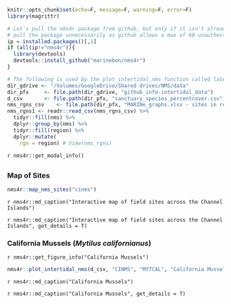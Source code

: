 
```r
knitr::opts_chunk$set(echo=F, message=F, warning=F, error=F)
library(magrittr)

# Let's pull the nms4r package from github, but only if it isn't already installed. We don't want to
# pull the package unnecessarily as github allows a max of 60 unauthenticated requests per hour.
ip = installed.packages()[,1]
if (all(ip!="nms4r")){
  library(devtools)
  devtools::install_github("marinebon/nms4r")
}

# The following is used by the plot_intertidal_nms function called later
dir_gdrive <- "/Volumes/GoogleDrive/Shared drives/NMS/data"
dir_pfx     <- file.path(dir_gdrive, "github_info-intertidal_data")
d_csv       <- file.path(dir_pfx, "sanctuary_species_percentcover.csv")
nms_rgns_csv    <- file.path(dir_pfx, "MARINe_graphs.xlsx - sites in regions.csv")
nms_rgns1 <- readr::read_csv(nms_rgns_csv) %>% 
  tidyr::fill(nms) %>% 
  dplyr::group_by(nms) %>% 
  tidyr::fill(region) %>% 
  dplyr::mutate(
    rgn = region) # View(nms_rgns)
```

`r nms4r::get_modal_info()`

## {.tabset}

### Map of Sites

```r
nms4r::map_nms_sites("cinms")
```

`r nms4r::md_caption("Interactive map of field sites across the Channel Islands")`

`r nms4r::md_caption("Interactive map of field sites across the Channel Islands", get_details = T)`

### California Mussels (_Mytilus californianus_){.active}
`r nms4r::get_figure_info("California Mussels")`

```r
nms4r::plot_intertidal_nms(d_csv, "CINMS", "MYTCAL", "California Mussels", nms_rgns1)
```
`r nms4r::md_caption("California Mussels")`

`r nms4r::md_caption("California Mussels", get_details = T)`

<!--
### California Mussels (_Mytilus californianus_), target = mytilus

```r
#BB TODO: fix nms4r::plot_intertidal_nms() to accommodate target species
nms4r::plot_intertidal_nms(d_csv, "CINMS", "MYTCAL", "California Mussels [target = mytilus]", "mytilus", nms_rgns1)
```
-->
